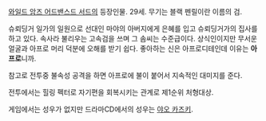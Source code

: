 [[와일드 암즈 어드밴스드 서드]]의 등장인물. 29세.
무기는 블랙 펜릴이란 이름의 검.

슈뢰딩거 일가의 일원으로 선대인 마야의 아버지에게 은혜를 입고 슈뢰딩거가의 집사를 하고 있다. 속사라 불리우는 고속검을 쓰며 그 솜씨는 수준급이다. 상식인이지만 무서운 얼굴과 아프로 머리 덕분에 오해를 받기 쉽다. 좋아하는 신은 아프로디테인데 이유는 '''아프로'''니까.

참고로 전투중 불속성 공격을 하면 아프로에 불이 붙어서 지속적인 대미지를 준다.

전투에서는 힐링 펙터로 자기편을 회복시키는 관계로 제1순위 처형대상.

게임에서는 성우가 없지만 드라마CD에서의 성우는 [[야오 카즈키]].
